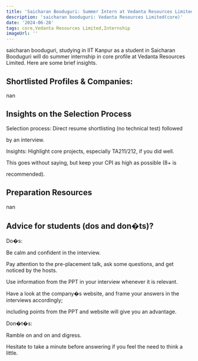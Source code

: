 ```yaml
---
title: 'Saicharan Booduguri: Summer Intern at Vedanta Resources Limited'
description: 'saicharan booduguri: Vedanta Resources Limited(core)'
date: '2024-06-28'
tags: core,Vedanta Resources Limited,Internship
imageUrl: ''
---
```


saicharan booduguri, studying in IIT Kanpur as a  student in Saicharan Booduguri will do
 summer internship in core profile at Vedanta Resources Limited. Here are some brief
insights.

## Shortlisted Profiles & Companies:
nan

## Insights on the Selection Process
Selection process: Direct resume shortlisting (no technical test) followed

by an interview.

Insights: Highlight core projects, especially TA211/212, if you did well.

This goes without saying, but keep your CPI as high as possible (8+ is

recommended).

##  Preparation Resources
nan

## Advice for students (dos and don�ts)? 
Do�s:

Be calm and confident in the interview.

Pay attention to the pre-placement talk, ask some questions, and get noticed by the hosts.

Use information from the PPT in your interview whenever it is relevant.

Have a look at the company�s website, and frame your answers in the interviews accordingly;

including points from the PPT and website will give you an advantage.

Don�t�s:

Ramble on and on and digress.

Hesitate to take a minute before answering if you feel the need to think a little.

